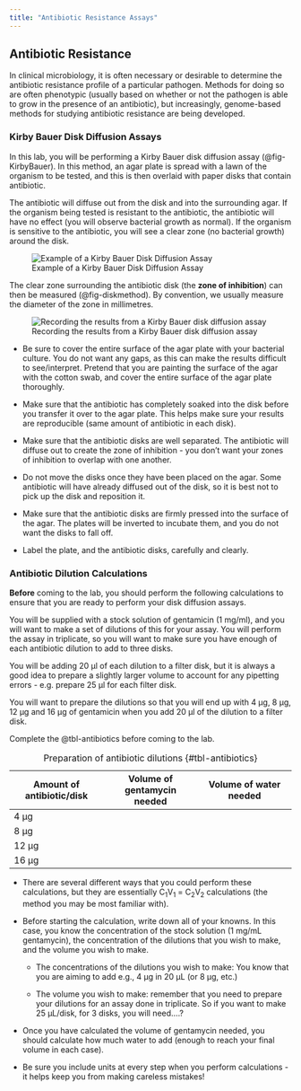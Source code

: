 ```yaml
---
title: "Antibiotic Resistance Assays"
---
```


## Antibiotic Resistance

In clinical microbiology, it is often necessary or desirable to determine the antibiotic resistance profile of a particular pathogen. Methods for doing so are often phenotypic (usually based on whether or not the pathogen is able to grow in the presence of an antibiotic), but increasingly, genome-based methods for studying antibiotic resistance are being developed. 

### Kirby Bauer Disk Diffusion Assays

In this lab, you will be performing a Kirby Bauer disk diffusion assay (@fig-KirbyBauer). In this method, an agar plate is spread with a lawn of the organism to be tested, and this is then overlaid with paper disks that contain antibiotic. 

The antibiotic will diffuse out from the disk and into the surrounding agar. If the organism being tested is resistant to the antibiotic, the antibiotic will have no effect (you will observe bacterial growth as normal). If the organism is sensitive to the antibiotic, you will see a clear zone (no bacterial growth) around the disk. 

![Example of a Kirby Bauer Disk Diffusion Assay](images/KirbyBauer.png){#fig-KirbyBauer}

The clear zone surrounding the antibiotic disk (the <b>zone of inhibition</b>) can then be measured (@fig-diskmethod). By convention, we usually measure the diameter of the zone in millimetres.

![Recording the results from a Kirby Bauer disk diffusion assay](images/DiskDiffusionMethod.png){#fig-diskmethod}

::: {.callout-tip title="Top tips for performing a Kirby Bauer disk diffusion assay"}

*	Be sure to cover the entire surface of the agar plate with your bacterial culture. You do not want any gaps, as this can make the results difficult to see/interpret. Pretend that you are painting the surface of the agar with the cotton swab, and cover the entire surface of the agar plate thoroughly.

*	Make sure that the antibiotic has completely soaked into the disk before you transfer it over to the agar plate. This helps make sure your results are reproducible (same amount of antibiotic in each disk).

* Make sure that the antibiotic disks are well separated. The antibiotic will diffuse out to create the zone of inhibition - you don't want your zones of inhibition to overlap with one another.

* Do not move the disks once they have been placed on the agar. Some antibiotic will have already diffused out of the disk, so it is best not to pick up the disk and reposition it. 

* Make sure that the antibiotic disks are firmly pressed into the surface of the agar. The plates will be inverted to incubate them, and you do not want the disks to fall off. 
* Label the plate, and the antibiotic disks, carefully and clearly. 

:::

### Antibiotic Dilution Calculations

<b>Before</b> coming to the lab, you should perform the following calculations to ensure that you are ready to perform your disk diffusion assays. 

You will be supplied with a stock solution of gentamicin (1 mg/ml), and you will want to make a set of dilutions of this for your assay. You will perform the assay in triplicate, so you will want to make sure you have enough of each antibiotic dilution to add to three disks.

You will be adding 20 µl of each dilution to a filter disk, but it is always a good idea to prepare a slightly larger volume to account for any pipetting errors - e.g. prepare 25 µl for each filter disk. 

You will want to prepare the dilutions so that you will end up with 4 µg, 8 µg, 12 µg and 16 µg of gentamicin when you add 20 µl of the dilution to a filter disk.

Complete the @tbl-antibiotics before coming to the lab.

| Amount of antibiotic/disk | Volume of gentamycin needed | Volume of water needed |
|------|------|------|
| 4 µg |      |       |
| 8 µg |      |       |
| 12 µg|      |       |
| 16 µg|      |       |

: Preparation of antibiotic dilutions {#tbl-antibiotics}

::: {.callout-tip title="Help with calculating antibiotic concentrations" collapse="true"}

*	There are several different ways that you could perform these calculations, but they are essentially C<sub>1</sub>V<sub>1</sub> = C<sub>2</sub>V<sub>2</sub> calculations (the method you may be most familiar with).

* Before starting the calculation, write down all of your knowns. In this case, you know the concentration of the stock solution (1 mg/mL gentamycin), the concentration of the dilutions that you wish to make, and the volume you wish to make. 

  * The concentrations of the dilutions you wish to make: You know that you are aiming to add e.g., 4 µg in 20 µL (or 8 µg, etc.)
  
  * The volume you wish to make: remember that you need to prepare your dilutions for an assay done in triplicate. So if you want to make 25 µL/disk, for 3 disks, you will need....?

* Once you have calculated the volume of gentamycin needed, you should calculate how much water to add (enough to reach your final volume in each case).

*	Be sure you include units at every step when you perform calculations - it helps keep you from making careless mistakes!

:::